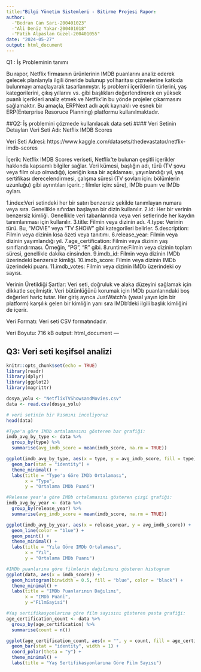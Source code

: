```yaml
---
title:"Bilgi Yönetim Sistemleri - Bitirme Projesi Rapor:
author:
  -"Bedran Can Sarı-200401023"
  -"Ali Deniz Yakar-200401018"
  -"Fatih Alpaslan Güzel-200401055"
date: "2024-05-27"
output: html_document
---
```

Q1 : İş Probleminin tanımı

Bu rapor, Netflix firmasının ürünlerinin IMDB puanlarını analiz ederek gelecek planlarıyla ilgili öneride bulunup yol haritası çizmelerine katkıda bulunmayı amaçlayarak tasarlanmıştır. İş problemi içeriklerin türlerini, yaş kategorilerini, çıkış yıllarını vs. gibi başlıkları değerlendirerek en yüksek puanlı içerikleri analiz etmek ve Netflix'in bu yönde projeler çıkarmasını sağlamaktır. Bu amaçla, ERPNext adlı açık kaynaklı ve esnek bir ERP(Enterprise Resoruce Planning) platformu kullanılmaktadır.

##Q2: İş problemini çözmede kullanılacak data seti
#### Veri Setinin Detayları
Veri Seti Adı:
Netflix IMDB Scores

Veri Seti Adresi:
https://www.kaggle.com/datasets/thedevastator/netflix-imdb-scores

İçerik:
Netflix IMDB Scores veriseti, Netflix'te bulunan çeşitli içerikler hakkında kapsamlı bilgiler sağlar. Veri kümesi, başlığın adı, türü (TV şovu veya film olup olmadığı), içeriğin kısa bir açıklaması, yayınlandığı yıl, yaş sertifikası derecelendirmesi, çalışma süresi (TV şovları için: bölümlerin uzunluğu) gibi ayrıntıları içerir. ; filmler için: süre), IMDb puanı ve IMDb oyları.

1.index:Veri setindeki her bir satırı benzersiz şekilde tanımlayan numara veya sıra. Genellikle sıfırdan başlayan bir dizin kullanılır.
2.id: Her bir verinin benzersiz kimliği. Genellikle veri tabanlarında veya veri setlerinde her kaydın tanımlanması için kullanılır.
3.title: Filmin veya dizinin adı.
4.type: Verinin türü. Bu, "MOVIE" veya "TV SHOW" gibi kategorileri belirler.
5.description: Filmin veya dizinin kısa özeti veya tanıtımı.
6.release_year: Filmin veya dizinin yayımlandığı yıl.
7.age_certification: Filmin veya dizinin yaş sınıflandırması. Örneğin, "PG", "R" gibi.
8.runtime:Filmin veya dizinin toplam süresi, genellikle dakika cinsinden.
9.imdb_id: Filmin veya dizinin IMDb üzerindeki benzersiz kimliği.
10.imdb_score: Filmin veya dizinin IMDb üzerindeki puanı.
11.imdb_votes: Filmin veya dizinin IMDb üzerindeki oy sayısı.

Verinin Üretildiği Şartlar:
Veri seti, doğruluk ve alaka düzeyini sağlamak için dikkatle seçilmiştir. Veri bütünlüğünü korumak için IMDb puanlarındaki boş değerleri hariç tutar. Her giriş ayrıca JustWatch'a (yasal yayın için bir platform) karşılık gelen bir kimliğin yanı sıra IMDb'deki ilgili başlık kimliğini de içerir.

Veri Formatı:
Veri seti CSV formatındadır.

Veri Boyutu:
716 kB
output: html_document
---

## Q3: Veri seti keşifsel analizi 

```r
knitr::opts_chunk$set(echo = TRUE)
library(readr)
library(dplyr)
library(ggplot2)
library(magrittr)

dosya_yolu <- "NetflixTVShowsandMovies.csv"
data <- read.csv(dosya_yolu)

# veri setinin bir kısmını inceliyoruz
head(data)
```

```r
#Type'a göre IMDb ortalamasını gösteren bar grafiği:
imdb_avg_by_type <- data %>%
  group_by(type) %>%
  summarise(avg_imdb_score = mean(imdb_score, na.rm = TRUE))

ggplot(imdb_avg_by_type, aes(x = type, y = avg_imdb_score, fill = type)) +
  geom_bar(stat = "identity") +
  theme_minimal() +
  labs(title = "Type'a Göre IMDb Ortalaması",
       x = "Type",
       y = "Ortalama IMDb Puani")
```

```r
#Release year'a göre IMDb ortalamasını gösteren çizgi grafiği:
imdb_avg_by_year <- data %>%
  group_by(release_year) %>%
  summarise(avg_imdb_score = mean(imdb_score, na.rm = TRUE))

ggplot(imdb_avg_by_year, aes(x = release_year, y = avg_imdb_score)) +
  geom_line(color = "blue") +
  geom_point() +
  theme_minimal() +
  labs(title = "Yıla Göre IMDb Ortalaması",
       x = "Yıl",
       y = "Ortalama IMDb Puanı")
```


```r
#IMDb puanlarına göre filmlerin dağılımını gösteren histogram
ggplot(data, aes(x = imdb_score)) +
  geom_histogram(binwidth = 0.5, fill = "blue", color = "black") +
  theme_minimal() +
  labs(title = "IMDb Puanlarının Dağılımı",
       x = "IMDb Puani",
       y ="FilmSayisi")
```



```r
#Yaş sertifikasyonlarına göre film sayısını gösteren pasta grafiği:
age_certification_count <- data %>%
  group_by(age_certification) %>%
  summarise(count = n())

ggplot(age_certification_count, aes(x = "", y = count, fill = age_certification)) +
  geom_bar(stat = "identity", width = 1) +
  coord_polar(theta = "y") +
  theme_minimal() +
  labs(title = "Yaş Sertifikasyonlarına Göre Film Sayısı")
```


